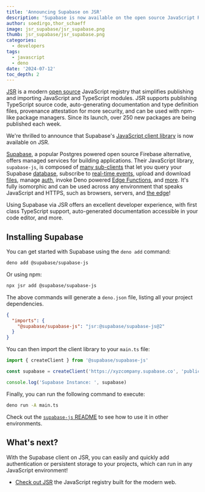 ```yaml
---
title: 'Announcing Supabase on JSR'
description: 'Supabase is now available on the open source JavaScript Registry (JSR).'
author: soedirgo,thor_schaeff
image: jsr_supabase/jsr_supabase.png
thumb: jsr_supabase/jsr_supabase.png
categories:
  - developers
tags:
  - javascript
  - deno
date: '2024-07-12'
toc_depth: 2
---
```


[JSR](https://jsr.io/) is a modern [open source](https://github.com/jsr-io/jsr) JavaScript registry that simplifies publishing and importing JavaScript and TypeScript modules. JSR supports publishing TypeScript source code, auto-generating documentation and type definition files, provenance attestation for more security, and can be used with npm-like package managers. Since its launch, over 250 new packages are being published each week.

We're thrilled to announce that Supabase's [JavaScript client library](https://jsr.io/@supabase/supabase-js) is now available on JSR.

[Supabase](https://supabase.com/), a popular Postgres powered open source Firebase alternative, offers managed services for building applications. Their JavaScript library, `supabase-js`, is composed of [many sub-clients](https://github.com/supabase-community#client-libraries) that let you query your Supabase [database](https://supabase.com/database), subscribe to [real-time events](https://supabase.com/realtime), upload and download [files](https://supabase.com/storage), manage [auth](https://supabase.com/auth), invoke Deno powered [Edge Functions](https://supabase.com/edge-functions), and [more](https://supabase.com/vector). It's fully isomorphic and can be used across any environment that speaks JavaScript and HTTPS, such as browsers, servers, and [the edge](https://deno.com/blog/the-future-of-web-is-on-the-edge)!

Using Supabase via JSR offers an excellent developer experience, with first class TypeScript support, auto-generated documentation accessible in your code editor, and more.

## Installing Supabase

You can get started with Supabase using the `deno add` command:

```bash
deno add @supabase/supabase-js
```

Or using npm:

```bash
npx jsr add @supabase/supabase-js
```

The above commands will generate a `deno.json` file, listing all your project dependencies.

```json deno.json
{
  "imports": {
    "@supabase/supabase-js": "jsr:@supabase/supabase-js@2"
  }
}
```

You can then import the client library to your `main.ts` file:

```js main.ts
import { createClient } from '@supabase/supabase-js'

const supabase = createClient('https://xyzcompany.supabase.co', 'public-anon-key')

console.log('Supabase Instance: ', supabase)
```

Finally, you can run the following command to execute:

```bash
deno run -A main.ts
```

Check out the [`supabase-js` README](https://jsr.io/@supabase/supabase-js) to see how to use it in other environments.

## What's next?

With the Supabase client on JSR, you can easily and quickly add authentication or persistent storage to your projects, which can run in any JavaScript environment!

- [Check out JSR](https://jsr.io/) the JavaScript registry built for the modern web.
